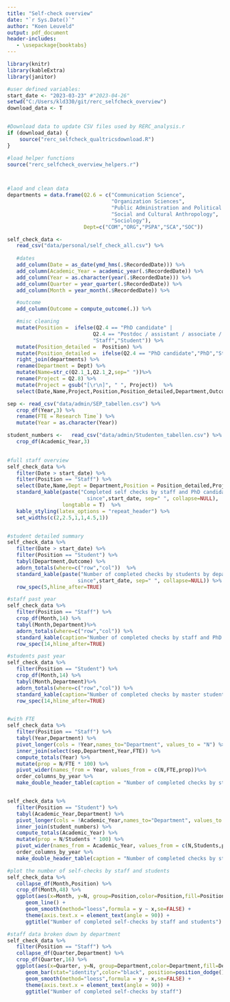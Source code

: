 ```yaml
---
title: "Self-check overview"
date: "`r Sys.Date()`"
author: "Koen Leuveld"
output: pdf_document
header-includes:
   - \usepackage{booktabs}
---
```


<!-- 
Self Check overview
Author: Koen Leuveld

This file compiles data from from the self check of VU-FSS Research Ethics 
Review Committee into an overview document.

The data is downloaded from qualtrics by rerc_selfcheck_qualtricsdownload.R and
processed using functions as defined rerc_selfcheck_overview_helpers.R

-->


```r
library(knitr)
library(kableExtra)
library(janitor)

#user defined variables:
start_date <- "2023-03-23" #"2023-04-26"
setwd("C:/Users/kld330/git/rerc_selfcheck_overview")
download_data <- T


#Download data to update CSV files used by RERC_analysis.r
if (download_data) {
	source("rerc_selfcheck_qualtricsdownload.R") 
}

#load helper functions
source("rerc_selfcheck_overview_helpers.r")



#laod and clean data
departments = data.frame(Q2.6 = c("Communication Science",
                                  "Organization Sciences",
                                  "Public Administration and Political Science",
                                  "Social and Cultural Anthropology",
                                  "Sociology"),
                         Dept=c("COM","ORG","PSPA","SCA","SOC"))

self_check_data <- 
   read_csv("data/personal/self_check_all.csv") %>%
   
   #dates
   add_column(Date = as_date(ymd_hms(.$RecordedDate))) %>%
   add_column(Academic_Year = academic_year(.$RecordedDate)) %>%
   add_column(Year = as.character(year(.$RecordedDate))) %>%
   add_column(Quarter = year_quarter(.$RecordedDate)) %>%
   add_column(Month = year_month(.$RecordedDate)) %>%

   #outcome
   add_column(Outcome = compute_outcome(.)) %>%

   #misc cleaning
   mutate(Position =  ifelse(Q2.4 == "PhD candidate" | 
                            Q2.4 == "Postdoc / assistant / associate / full professor",
                            "Staff","Student")) %>%
   mutate(Position_detailed =  Position) %>%
   mutate(Position_detailed =  ifelse(Q2.4 == "PhD candidate","PhD","Staff")) %>%
   right_join(departments) %>%
   rename(Department = Dept) %>%
   mutate(Name=str_c(Q2.1_1,Q2.1_2,sep=" "))%>%
   rename(Project = Q2.8) %>%
   mutate(Project = gsub("[\r\n]", " ", Project))  %>%
   select(Date,Name,Project,Position,Position_detailed,Department,Outcome,Month,Quarter,Year,Academic_Year)

sep <- read_csv("data/admin/SEP_tabellen.csv") %>%
   crop_df(Year,3) %>%
   rename(FTE =`Research Time`) %>%
   mutate(Year = as.character(Year))

student_numbers <-   read_csv("data/admin/Studenten_tabellen.csv") %>%
   crop_df(Academic_Year,3) 
    
```

```r
   
#full staff overview
self_check_data %>%
   filter(Date > start_date) %>%
   filter(Position == "Staff") %>%
   select(Date,Name,Dept = Department,Position = Position_detailed,Project,Outcome) %>%
   standard_kable(paste("Completed self checks by staff and PhD candidates 
   						  since",start_date, sep=" ", collapse=NULL),
                  longtable = T)  %>%
   kable_styling(latex_options = "repeat_header") %>%
   set_widths(c(2,2.5,1,1,4.5,1))


#student detailed summary
self_check_data %>%
   filter(Date > start_date) %>%
   filter(Position == "Student") %>%
   tabyl(Department,Outcome) %>%
   adorn_totals(where=c("row","col"))  %>%
   standard_kable(paste("Number of completed checks by students by department 
                       since",start_date, sep=" ", collapse=NULL)) %>%
   row_spec(5,hline_after=TRUE)

#staff past year
self_check_data %>%
   filter(Position == "Staff") %>%
   crop_df(Month,14) %>%
   tabyl(Month,Department)%>%
   adorn_totals(where=c("row","col")) %>%
   standard_kable(caption="Number of completed checks by staff and PhD candidates in the last 14 months") %>%
   row_spec(14,hline_after=TRUE)

#students past year
self_check_data %>%
   filter(Position == "Student") %>%
   crop_df(Month,14) %>%
   tabyl(Month,Department)%>%
   adorn_totals(where=c("row","col")) %>%
   standard_kable(caption="Number of completed checks by master students in the last 14 months") %>%
   row_spec(14,hline_after=TRUE)


#with FTE
self_check_data %>%
   filter(Position == "Staff") %>%
   tabyl(Year,Department) %>%
   pivot_longer(cols = !Year,names_to="Department", values_to = "N") %>%
   inner_join(select(sep,Department,Year,FTE)) %>%
   compute_totals(Year) %>%
   mutate(prop = N/FTE * 100) %>%
   pivot_wider(names_from = Year, values_from = c(N,FTE,prop))%>%
   order_columns_by_year %>%
   make_double_header_table(caption = "Number of completed checks by staff (N) compared to research FTE, by department",colnames = c("N","FTE","%"))


self_check_data %>%
   filter(Position == "Student") %>%
   tabyl(Academic_Year,Department) %>%
   pivot_longer(cols = !Academic_Year,names_to="Department", values_to = "N") %>%
   inner_join(student_numbers) %>%
   compute_totals(Academic_Year) %>%
   mutate(prop = N/Students * 100) %>%
   pivot_wider(names_from = Academic_Year, values_from = c(N,Students,prop))%>%
   order_columns_by_year %>%
   make_double_header_table(caption = "Number of completed checks by students (N) compared to total student numbers (Stud.), by department",colnames = c("N","Stud.","%"))


```

\clearpage

```r


#plot the number of self-checks by staff and students
self_check_data %>%
   collapse_df(Month,Position) %>%
   crop_df(Month,48) %>%
   ggplot(aes(x=Month, y=N, group=Position,color=Position,fill=Position)) +
      geom_line() +          
      geom_smooth(method="loess",formula = y ~ x,se=FALSE) +           
      theme(axis.text.x = element_text(angle = 90)) +
      ggtitle("Number of completed self-checks by staff and students") 

#staff data broken down by department
self_check_data %>%
   filter(Position == "Staff") %>%
   collapse_df(Quarter,Department) %>%
   crop_df(Quarter,16) %>%
   ggplot(aes(x=Quarter, y=N, group=Department,color=Department,fill=Department)) +
      geom_bar(stat="identity",color="black", position=position_dodge()) +          
      geom_smooth(method="loess",formula = y ~ x,se=FALSE) +           
      theme(axis.text.x = element_text(angle = 90)) +
      ggtitle("Number of completed self-checks by staff") 


```